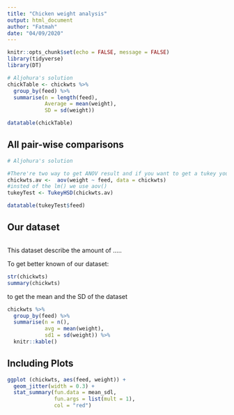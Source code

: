 ```yaml
---
title: "Chicken weight analysis"
output: html_document
author: "Fatmah"
date: "04/09/2020"
---
```


```r
knitr::opts_chunk$set(echo = FALSE, message = FALSE)
library(tidyverse)
library(DT)
```


```r
# Aljohura's solution
chickTable <- chickwts %>% 
  group_by(feed) %>% 
  summarise(n = length(feed),
            Average = mean(weight),
            SD = sd(weight))

datatable(chickTable)

```

## All pair-wise comparisons


```r
# Aljohura's solution

#There're two way to get ANOV result and if you want to get a tukey you need to do it this way. 
chickwts.av <-  aov(weight ~ feed, data = chickwts)
#insted of the lm() we use aov()
tukeyTest <- TukeyHSD(chickwts.av)

datatable(tukeyTest$feed)
```

## Our dataset
```r

```
This dataset describe the amount of .....

To get better known of our dataset:

```r
str(chickwts)
summary(chickwts)
```


to get the mean and the SD of the dataset

```r
chickwts %>% 
  group_by(feed) %>% 
  summarise(n = n(),
            avg = mean(weight), 
            sd1 = sd(weight)) %>%
  knitr::kable()
```

## Including Plots
```r
ggplot (chickwts, aes(feed, weight)) +
  geom_jitter(width = 0.3) +
  stat_summary(fun.data = mean_sdl, 
               fun.args = list(mult = 1), 
               col = "red")
  
```




